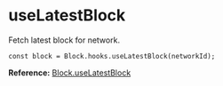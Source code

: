 # useLatestBlock

Fetch latest block for network.

```tsx
const block = Block.hooks.useLatestBlock(networkId);
```

**Reference:** [Block.useLatestBlock](../../web3-redux-reference/namespaces/Block.md#uselatestblock)
